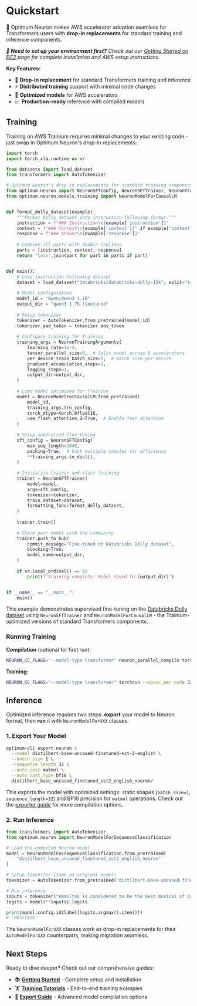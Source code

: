 <!---
Copyright 2022 The HuggingFace Team. All rights reserved.

Licensed under the Apache License, Version 2.0 (the "License");
you may not use this file except in compliance with the License.
You may obtain a copy of the License at

    http://www.apache.org/licenses/LICENSE-2.0

Unless required by applicable law or agreed to in writing, software
distributed under the License is distributed on an "AS IS" BASIS,
WITHOUT WARRANTIES OR CONDITIONS OF ANY KIND, either express or implied.
See the License for the specific language governing permissions and
limitations under the License.
-->

# Quickstart

🤗 Optimum Neuron makes AWS accelerator adoption seamless for Transformers users with **drop-in replacements** for standard training and inference components.

***🚀 Need to set up your environment first?** Check out our [Getting Started on EC2](getting-started-on-ec2) page for complete installation and AWS setup instructions.*

**Key Features:**
- 🔄 **Drop-in replacement** for standard Transformers training and inference
- ⚡ **Distributed training** support with minimal code changes  
- 🎯 **Optimized models** for AWS accelerators
- 📈 **Production-ready** inference with compiled models

## Training

Training on AWS Trainium requires minimal changes to your existing code - just swap in Optimum Neuron's drop-in replacements:

```python
import torch
import torch_xla.runtime as xr

from datasets import load_dataset
from transformers import AutoTokenizer

# Optimum Neuron's drop-in replacements for standard training components
from optimum.neuron import NeuronSFTConfig, NeuronSFTTrainer, NeuronTrainingArguments
from optimum.neuron.models.training import NeuronModelForCausalLM


def format_dolly_dataset(example):
    """Format Dolly dataset into instruction-following format."""
    instruction = f"### Instruction\n{example['instruction']}"
    context = f"### Context\n{example['context']}" if example["context"] else None
    response = f"### Answer\n{example['response']}"
    
    # Combine all parts with double newlines
    parts = [instruction, context, response]
    return "\n\n".join(part for part in parts if part)


def main():
    # Load instruction-following dataset
    dataset = load_dataset("databricks/databricks-dolly-15k", split="train")
    
    # Model configuration
    model_id = "Qwen/Qwen3-1.7B"
    output_dir = "qwen3-1.7b-finetuned"
    
    # Setup tokenizer
    tokenizer = AutoTokenizer.from_pretrained(model_id)
    tokenizer.pad_token = tokenizer.eos_token
    
    # Configure training for Trainium
    training_args = NeuronTrainingArguments(
        learning_rate=1e-4,
        tensor_parallel_size=8,  # Split model across 8 accelerators
        per_device_train_batch_size=1,  # Batch size per device
        gradient_accumulation_steps=8,
        logging_steps=1,
        output_dir=output_dir,
    )
    
    # Load model optimized for Trainium
    model = NeuronModelForCausalLM.from_pretrained(
        model_id,
        training_args.trn_config,
        torch_dtype=torch.bfloat16,
        use_flash_attention_2=True,  # Enable fast attention
    )
    
    # Setup supervised fine-tuning
    sft_config = NeuronSFTConfig(
        max_seq_length=2048,
        packing=True,  # Pack multiple samples for efficiency
        **training_args.to_dict(),
    )
    
    # Initialize trainer and start training
    trainer = NeuronSFTTrainer(
        model=model,
        args=sft_config,
        tokenizer=tokenizer,
        train_dataset=dataset,
        formatting_func=format_dolly_dataset,
    )
    
    trainer.train()
    
    # Share your model with the community
    trainer.push_to_hub(
        commit_message="Fine-tuned on Databricks Dolly dataset",
        blocking=True,
        model_name=output_dir,
    )
    
    if xr.local_ordinal() == 0:
        print(f"Training complete! Model saved to {output_dir}")


if __name__ == "__main__":
    main()
```

This example demonstrates supervised fine-tuning on the [Databricks Dolly dataset](https://huggingface.co/datasets/databricks/databricks-dolly-15k) using `NeuronSFTTrainer` and `NeuronModelForCausalLM` - the Trainium-optimized versions of standard Transformers components.

### Running Training

**Compilation** (optional for first run):
```bash
NEURON_CC_FLAGS="--model-type transformer" neuron_parallel_compile torchrun --nproc_per_node 32 sft_finetune_qwen3.py
```

**Training:**
```bash
NEURON_CC_FLAGS="--model-type transformer" torchrun --nproc_per_node 32 sft_finetune_qwen3.py
```

## Inference

Optimized inference requires two steps: **export** your model to Neuron format, then **run** it with `NeuronModelForXXX` classes.

### 1. Export Your Model

```bash
optimum-cli export neuron \
  --model distilbert-base-uncased-finetuned-sst-2-english \
  --batch_size 1 \
  --sequence_length 32 \
  --auto_cast matmul \
  --auto_cast_type bf16 \
  distilbert_base_uncased_finetuned_sst2_english_neuron/
```

This exports the model with optimized settings: static shapes (`batch_size=1`, `sequence_length=32`) and BF16 precision for `matmul` operations. Check out the [exporter guide](https://huggingface.co/docs/optimum-neuron/guides/export_model) for more compilation options.

### 2. Run Inference

```python
from transformers import AutoTokenizer
from optimum.neuron import NeuronModelForSequenceClassification

# Load the compiled Neuron model
model = NeuronModelForSequenceClassification.from_pretrained(
    "distilbert_base_uncased_finetuned_sst2_english_neuron"
)

# Setup tokenizer (same as original model)
tokenizer = AutoTokenizer.from_pretrained("distilbert-base-uncased-finetuned-sst-2-english")

# Run inference
inputs = tokenizer("Hamilton is considered to be the best musical of past years.", return_tensors="pt")
logits = model(**inputs).logits

print(model.config.id2label[logits.argmax().item()])
# 'POSITIVE'
```

The `NeuronModelForXXX` classes work as drop-in replacements for their `AutoModelForXXX` counterparts, making migration seamless.

## Next Steps

Ready to dive deeper? Check out our comprehensive guides:

- 📚 **[Getting Started](getting-started)** - Complete setup and installation
- 🏋️ **[Training Tutorials](training_tutorials/notebooks)** - End-to-end training examples
- 🔧 **[Export Guide](guides/export_model)** - Advanced model compilation options
